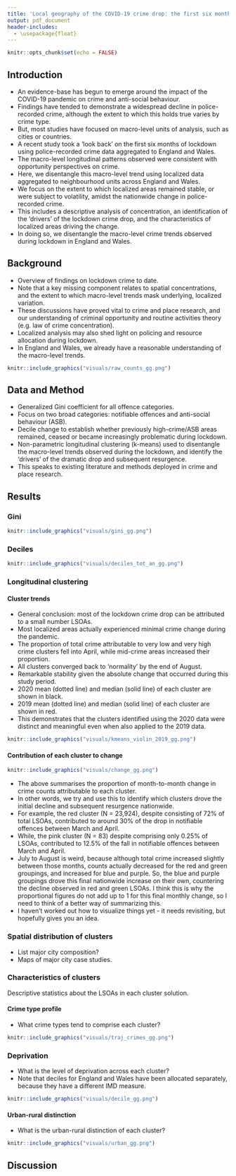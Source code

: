 ```yaml
---
title: 'Local geography of the COVID-19 crime drop: the first six months'
output: pdf_document
header-includes:
  - \usepackage{float}
---
```


```r
knitr::opts_chunk$set(echo = FALSE)
```

## Introduction

- An evidence-base has begun to emerge around the impact of the COVID-19 pandemic on crime and anti-social behaviour.
- Findings have tended to demonstrate a widespread decline in police-recorded crime, although the extent to which this holds true varies by crime type.
- But, most studies have focused on macro-level units of analysis, such as cities or countries.
- A recent study took a 'look back' on the first six months of lockdown using police-recorded crime data aggregated to England and Wales.
- The macro-level longitudinal patterns observed were consistent with opportunity perspectives on crime.
- Here, we disentangle this macro-level trend using localized data aggregated to neighbourhood units across England and Wales. 
- We focus on the extent to which localized areas remained stable, or were subject to volatility, amidst the nationwide change in police-recorded crime.
- This includes a descriptive analysis of concentration, an identification of the 'drivers' of the lockdown crime drop, and the characteristics of localized areas driving the change.
- In doing so, we disentangle the macro-level crime trends observed during lockdown in England and Wales.

## Background

- Overview of findings on lockdown crime to date.
- Note that a key missing component relates to spatial concentrations, and the extent to which macro-level trends mask underlying, localized variation.
- These discussions have proved vital to crime and place research, and our understanding of criminal opportunity and routine activities theory (e.g. law of crime concentration).
- Localized analysis may also shed light on policing and resource allocation during lockdown.
- In England and Wales, we already have a reasonable understanding of the macro-level trends.

```r
knitr::include_graphics("visuals/raw_counts_gg.png")
```

## Data and Method

- Generalized Gini coefficient for all offence categories.
- Focus on two broad categories: notifiable offences and anti-social behaviour (ASB).
- Decile change to establish whether previously high-crime/ASB areas remained, ceased or became increasingly problematic during lockdown.
- Non-parametric longitudinal clustering (k-means) used to disentangle the macro-level trends observed during the lockdown, and identify the 'drivers' of the dramatic drop and subsequent resurgence.
- This speaks to existing literature and methods deployed in crime and place research. 

## Results

### Gini 

```r
knitr::include_graphics("visuals/gini_gg.png")
```

### Deciles

```r
knitr::include_graphics("visuals/deciles_tot_an_gg.png")
```

### Longitudinal clustering

#### Cluster trends

- General conclusion: most of the lockdown crime drop can be attributed to a small number LSOAs.
- Most localized areas actually experienced minimal crime change during the pandemic.
- The proportion of total crime attributable to very low and very high crime clusters fell into April, while mid-crime areas increased their proportion.
- All clusters converged back to 'normality' by the end of August.
- Remarkable stability given the absolute change that occurred during this study period.
- 2020 mean (dotted line) and median (solid line) of each cluster are shown in black.
- 2019 mean (dotted line) and median (solid line) of each cluster are shown in red.
- This demonstrates that the clusters identified using the 2020 data were distinct and meaningful even when also applied to the 2019 data.

```r
knitr::include_graphics("visuals/kmeans_violin_2019_gg.png")
```

#### Contribution of each cluster to change

```r
knitr::include_graphics("visuals/change_gg.png")
```

- The above summarises the proportion of month-to-month change in crime counts attributable to each cluster.
- In other words, we try and use this to identify which clusters drove the initial decline and subsequent resurgence nationwide.
- For example, the red cluster (N = 23,924), despite consisting of 72% of total LSOAs, contributed to around 30% of the drop in notifiable offences between March and April.
- While, the pink cluster (N = 83) despite comprising only 0.25% of LSOAs, contributed to 12.5% of the fall in notifiable offences between March and April.
- July to August is weird, because although total crime increased slightly between those months, counts actually decreased for the red and green groupings, and increased for blue and purple. So, the blue and purple groupings drove this final nationwide increase on their own, countering the decline observed in red and green LSOAs. I think this is why the proportional figures do not add up to 1 for this final monthly change, so I need to think of a better way of summarizing this.
- I haven't worked out how to visualize things yet - it needs revisiting, but hopefully gives you an idea.

### Spatial distribution of clusters

- List major city composition?
- Maps of major city case studies.

### Characteristics of clusters

Descriptive statistics about the LSOAs in each cluster solution.

#### Crime type profile

- What crime types tend to comprise each cluster?

```r
knitr::include_graphics("visuals/traj_crimes_gg.png")
```

### Deprivation

- What is the level of deprivation across each cluster?
- Note that deciles for England and Wales have been allocated separately, because they have a different IMD measure.

```r
knitr::include_graphics("visuals/decile_gg.png")
```

#### Urban-rural distinction

- What is the urban-rural distinction of each cluster?

```r
knitr::include_graphics("visuals/urban_gg.png")
```

## Discussion
